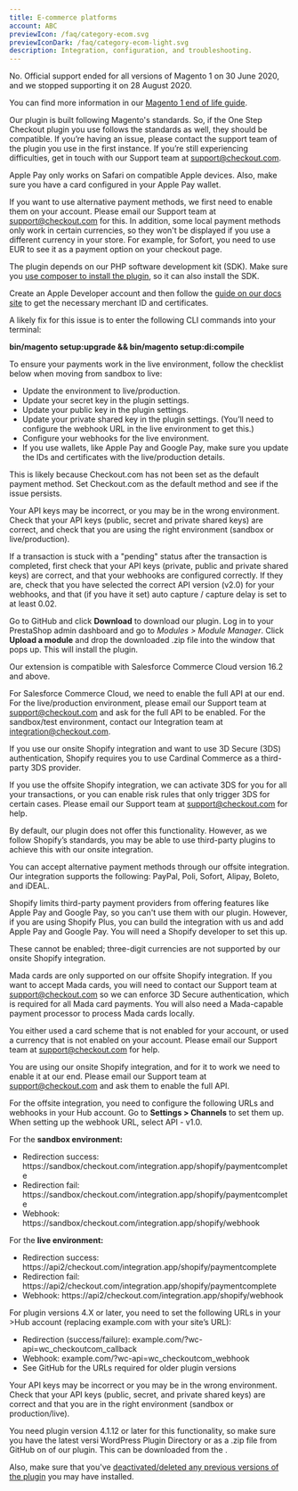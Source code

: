 ```yaml
---
title: E-commerce platforms
account: ABC
previewIcon: /faq/category-ecom.svg
previewIconDark: /faq/category-ecom-light.svg
description: Integration, configuration, and troubleshooting.
---
```


<FAQItem title="Can I still integrate with Magento 1?" popularity={21}>

No. Official support ended for all versions of Magento 1 on 30 June 2020, and we stopped supporting it on 28 August 2020. 

You can find more information in our [Magento 1 end of life guide](/integrate/e-commerce-platforms/magento-1-end-of-life).

</FAQItem>

<FAQItem title="Magento 2: Does the plugin work with other One Step Checkout plugins?" popularity={21}>

Our plugin is built following Magento's standards. So, if the One Step Checkout plugin you use follows the standards as well, they should be compatible. If you’re having an issue, please contact the support team of the plugin you use in the first instance. If you’re still experiencing difficulties, get in touch with our Support team at <ExternalLink href="mailto:support@checkout.com">support@checkout.com</ExternalLink>.

</FAQItem>

<FAQItem title="Magento 2: I don’t see Apple Pay as a payment option after I enabled it. Why?" popularity={21}>

Apple Pay only works on Safari on compatible Apple devices. Also, make sure you have a card configured in your Apple Pay wallet.

</FAQItem>

<FAQItem title="Magento 2: I’ve enabled all alternative payment methods, but I can't see them on the checkout page. Why?" popularity={21}>

If you want to use alternative payment methods, we first need to enable them on your account. Please email our Support team at <ExternalLink href="mailto:support@checkout.com">support@checkout.com</ExternalLink> for this. In addition, some local payment methods only work in certain currencies, so they won't be displayed if you use a different currency in your store. For example, for Sofort, you need to use EUR to see it as a payment option on your checkout page.

</FAQItem>

<FAQItem title="Magento 2: I’ve installed the plugin, but I get this error in the apache logs: “Class Checkout\Library\HttpHandler does not exist”. Why?" popularity={21}>

The plugin depends on our PHP software development kit (SDK). Make sure you [use composer to install the plugin](/integrate/e-commerce-platforms/magento-2#Using_Composer), so it can also install the SDK.

</FAQItem>

<FAQItem title="Magento 2: Where do I get the configuration details for Apple Pay?" popularity={21}>

Create an Apple Developer account and then follow the [guide on our docs site](/payments/payment-methods/wallets/apple-pay/set-up-apple-pay) to get the necessary merchant ID and certificates.

</FAQItem>

<FAQItem title="Magento 2: Why am I getting a “class or interceptor does not exist” error message?" popularity={21}>

A likely fix for this issue is to enter the following CLI commands into your terminal:

**bin/magento setup:upgrade && bin/magento setup:di:compile**

</FAQItem>

<FAQItem title="Magento 2: Why am I getting a “class or interceptor does not exist” error message?" popularity={21}>

To ensure your payments work in the live environment, follow the checklist below when moving from sandbox to live:

- Update the environment to live/production.
- Update your secret key in the plugin settings.
- Update your public key in the plugin settings.
- Update your private shared key in the plugin settings. (You’ll need to configure the webhook URL in the live environment to get this.)
- Configure your webhooks for the live environment.
- If you use wallets, like Apple Pay and Google Pay, make sure you update the IDs and certificates with the live/production details.

</FAQItem>

<FAQItem title="Magento 2: Why are the Frames fields not showing or not clickable?" popularity={21}>

This is likely because Checkout.com has not been set as the default payment method. Set Checkout.com as the default method and see if the issue persists.

</FAQItem>

<FAQItem title="Magento 2: Why is Frames not showing?" popularity={21}>

Your API keys may be incorrect, or you may be in the wrong environment. Check that your API keys (public, secret and private shared keys) are correct, and check that you are using the right environment (sandbox or live/production).

</FAQItem>

<FAQItem title="Magento 2: Why is the transaction status still 'pending'?" popularity={21}>

If a transaction is stuck with a "pending" status after the transaction is completed, first check that your API keys (private, public and private shared keys) are correct, and that your webhooks are configured correctly. If they are, check that you have selected the correct API version (v2.0) for your webhooks, and that (if you have it set) auto capture / capture delay is set to at least 0.02.

</FAQItem>

<FAQItem title="PrestaShop: How do I install the plugin with the drag-and-drop feature?" popularity={21}>

Go to <ExternalLink href="https://github.com/checkout/checkout-prestashop1.7-plugin/blob/drag-drop/checkoutcom.zip" >GitHub</ExternalLink> and click **Download** to download our plugin. Log in to your PrestaShop admin dashboard and go to _Modules > Module Manager_. Click **Upload a module** and drop the downloaded .zip file into the window that pops up. This will install the plugin.

</FAQItem>

<FAQItem title="SFCC: What version do I need to integrate with Checkout.com?" popularity={21}>

Our extension is compatible with Salesforce Commerce Cloud version 16.2 and above.

</FAQItem>

<FAQItem title="SFCC: Why am I getting a 'server_api_not_allowed' error?" popularity={21}>

For Salesforce Commerce Cloud, we need to enable the full API at our end. For the live/production environment, please email our Support team at <ExternalLink href="mailto:support@checkout.com">support@checkout.com</ExternalLink> and ask for the full API to be enabled. For the sandbox/test environment, contact our Integration team at <ExternalLink href="mailto:integration@checkout.com">integration@checkout.com</ExternalLink>.

</FAQItem>

<FAQItem title="Shopify: Can I accept 3D Secure transactions?" popularity={21}>

If you use our onsite Shopify integration and want to use 3D Secure (3DS) authentication, Shopify requires you to use Cardinal Commerce as a third-party 3DS provider.

If you use the offsite Shopify integration, we can activate 3DS for you for all your transactions, or you can enable risk rules that only trigger 3DS for certain cases. Please email our Support team at <ExternalLink href="mailto:support@checkout.com">support@checkout.com</ExternalLink> for help.

</FAQItem>

<FAQItem title="Shopify: Can I let customers save their cards?" popularity={21}>

By default, our plugin does not offer this functionality. However, as we follow Shopify’s standards, you may be able to use third-party plugins to achieve this with our onsite integration.

</FAQItem>

<FAQItem title="Shopify: Can I use alternative payment methods?" popularity={21}>

You can accept alternative payment methods through our offsite integration. Our integration supports the following: PayPal, Poli, Sofort, Alipay, Boleto, and iDEAL.

</FAQItem>

<FAQItem title="Shopify: Can I use Apple Pay and Google Pay?" popularity={21}>

Shopify limits third-party payment providers from offering features like Apple Pay and Google Pay, so you can't use them with our plugin. However, if you are using Shopify Plus, you can build the integration with us and add Apple Pay and Google Pay. You will need a Shopify developer to set this up.

</FAQItem>

<FAQItem title="Shopify: How do I enable three-digit currencies?" popularity={21}>

These cannot be enabled; three-digit currencies are not supported by our onsite Shopify integration.

</FAQItem>

<FAQItem title="Shopify: How do I start accepting Mada cards?" popularity={21}>

Mada cards are only supported on our offsite Shopify integration. If you want to accept Mada cards, you will need to contact our Support team at <ExternalLink href="mailto:support@checkout.com">support@checkout.com</ExternalLink> so we can enforce 3D Secure authentication, which is required for all Mada card payments. You will also need a Mada-capable payment processor to process Mada cards locally.

</FAQItem>

<FAQItem title="Shopify: Why am I getting a 'payment_method_invalid' error?" popularity={21}>

You either used a card scheme that is not enabled for your account, or used a currency that is not enabled on your account. Please email our Support team at <ExternalLink href="mailto:support@checkout.com">support@checkout.com</ExternalLink> for help.

</FAQItem>

<FAQItem title="Shopify: Why am I getting a “server_api_not_allowed” error?" popularity={21}>

You are using our onsite Shopify integration, and for it to work we need to enable it at our end. Please email our Support team at <ExternalLink href="mailto:support@checkout.com">support@checkout.com</ExternalLink> and ask them to enable the full API.

</FAQItem>

<FAQItem title="Shopify: Why is my order status not updating?" popularity={21}>

For the offsite integration, you need to configure the following URLs and webhooks in your <ExternalLink href="https://hub.checkout.com" >Hub</ExternalLink> account. Go to **Settings > Channels** to set them up. When setting up the webhook URL, select API - v1.0.

For the **sandbox environment:**

- Redirection success: https://sandbox/checkout.com/integration.app/shopify/paymentcomplete
- Redirection fail: https://sandbox/checkout.com/integration.app/shopify/paymentcomplete
- Webhook: https://sandbox/checkout.com/integration.app/shopify/webhook

For the **live environment:**

- Redirection success: https://api2/checkout.com/integration.app/shopify/paymentcomplete
- Redirection fail: https://api2/checkout.com/integration.app/shopify/paymentcomplete
- Webhook: https://api2/checkout.com/integration.app/shopify/webhook

</FAQItem>

<FAQItem title="WooCommerce: How do I keep 3D Secure transactions and order statuses in sync?" popularity={21}>

For plugin versions 4.X or later, you need to set the following URLs in your <ExternalLink href="https://sandbox.checkout.com/login">>Hub</ExternalLink> account (replacing example.com with your site’s URL):

- Redirection (success/failure): example.com/?wc-api=wc_checkoutcom_callback
- Webhook: example.com/?wc-api=wc_checkoutcom_webhook
- See <ExternalLink href="https://github.com/checkout/checkout-woocommerce-plugin/wiki/URLs--2.x" >GitHub</ExternalLink> for the URLs required for older plugin versions

</FAQItem>

<FAQItem title="WooCommerce: Why am I getting an error when I create a payment token?" popularity={21}>

Your API keys may be incorrect or you may be in the wrong environment. Check that your API keys (public, secret, and private shared keys) are correct and that you are in the right environment (sandbox or production/live).

</FAQItem>

<FAQItem title="WooCommerce: Why am I not getting 'payment declined' webhooks?" popularity={21}>

You need plugin version 4.1.12 or later for this functionality, so make sure you have the latest versi <ExternalLink href="https://wordpress.org/plugins/checkout-com-unified-payments-api/#developers" >WordPress Plugin Directory</ExternalLink> or as a .zip file from <ExternalLink href="https://github.com/checkout/checkout-woocommerce-plugin" >GitHub</ExternalLink> on of our plugin. This can be downloaded from the .

Also, make sure that you've [deactivated/deleted any previous versions of the plugin](/integrate/e-commerce-platforms/woo-commerce#Check_you_have_no_previous_version_of_the_plugin) you may have installed.

</FAQItem>

